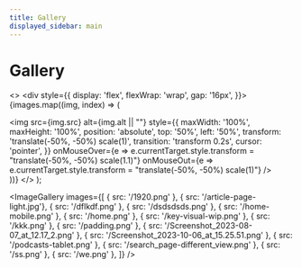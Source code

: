 ```yaml
---
title: Gallery
displayed_sidebar: main
---
```


# Gallery

<>
    <style>
        {`
            .imgContainer > div {
                width: 200px;
                height: 200px;
                overflow: hidden;
                position: relative;
            }
        `}
    </style>
    <div style={{
        display: 'flex',
        flexWrap: 'wrap',
        gap: '16px',
    }}>
        {images.map((img, index) => (
            <div  className="imgContainer" key={index}>
                <img
                    src={img.src}
                    alt={img.alt || ""}
                    style={{
                        maxWidth: '100%',
                        maxHeight: '100%',
                        position: 'absolute',
                        top: '50%',
                        left: '50%',
                        transform: 'translate(-50%, -50%) scale(1)',
                        transition: 'transform 0.2s',
                        cursor: 'pointer',
                    }}
                    onMouseOver={e => e.currentTarget.style.transform = "translate(-50%, -50%) scale(1.1)"}
                    onMouseOut={e => e.currentTarget.style.transform = "translate(-50%, -50%) scale(1)"}
                />
            </div>
        ))}
    </div>
</>
);


<ImageGallery images={[
  { src: '/1920.png' },
  { src: '/article-page-light.jpg'},
  { src: '/dflkdf.png' },
  { src: '/dsdsdsds.png' },
  { src: '/home-mobile.png' },
  { src: '/home.png' },
  { src: '/key-visual-wip.png' },
  { src: '/kkk.png' },
  { src: '/padding.png' },
  { src: '/Screenshot_2023-08-07_at_12.17_2.png' },
  { src: '/Screenshot_2023-10-06_at_15.25.51.png' },
  { src: '/podcasts-tablet.png' },
  { src: '/search_page-different_view.png' },
  { src: '/ss.png' },
  { src: '/we.png' },
]} />
